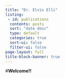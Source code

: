 ```yaml
---
title: "Dr. Elvis Elli"
listing:
 - id: publications
  contents: posts
  sort: "date desc"
  type: default
  categories: true
  sort-ui: false
  filter-ui: false
page-layout: full
title-block-banner: true
---
```


#**Welcome!!**
